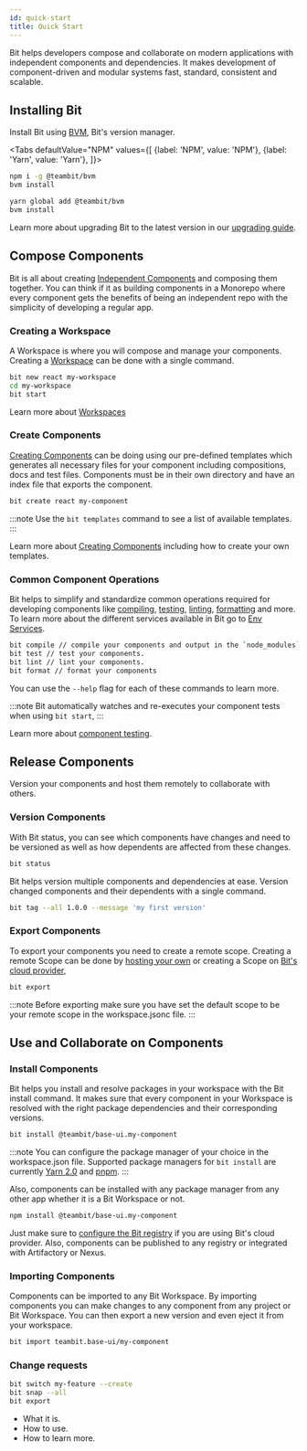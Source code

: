 ```yaml
---
id: quick-start
title: Quick Start
---
```



Bit helps developers compose and collaborate on modern applications with independent components and dependencies.
It makes development of component-driven and modular systems fast, standard, consistent and scalable.

## Installing Bit

Install Bit using [BVM](/), Bit's version manager.

<Tabs
defaultValue="NPM"
values={[
{label: 'NPM', value: 'NPM'},
{label: 'Yarn', value: 'Yarn'},
]}>
<TabItem value="NPM">

```bash
npm i -g @teambit/bvm
bvm install
```

  </TabItem>
  <TabItem value="Yarn">

```bash
yarn global add @teambit/bvm
bvm install
```

  </TabItem>
</Tabs>

Learn more about upgrading Bit to the latest version in our [upgrading guide](/guides/upgrading/).

## Compose Components

Bit is all about creating [Independent Components](/components/overview) and composing them together. You can think if it
as building components in a Monorepo where every component gets the benefits of being an independent repo with the simplicity of developing a regular app.

### Creating a Workspace

A Workspace is where you will compose and manage your components. Creating a [Workspace](/workspace/overview) can be done with a single command.

```bash
bit new react my-workspace
cd my-workspace
bit start
```

Learn more about [Workspaces](/)

### Create Components

[Creating Components](/) can be doing using our pre-defined templates which generates all necessary files for your component including compositions, docs and test files.
Components must be in their own directory and have an index file that exports the component.

```bash
bit create react my-component
```

:::note
Use the `bit templates` command to see a list of available templates.
:::

Learn more about [Creating Components](/) including how to create your own templates.

### Common Component Operations

Bit helps to simplify and standardize common operations required for developing components like [compiling](/), [testing](/), [linting](/), [formatting](/) and more.
To learn more about the different services available in Bit go to [Env Services](/envs/core-services).

```bash
bit compile // compile your components and output in the `node_modules` directory.
bit test // test your components.
bit lint // lint your components.
bit format // format your components
```

You can use the `--help` flag for each of these commands to learn more.

:::note
Bit automatically watches and re-executes your component tests when using `bit start`,
:::

Learn more about [component testing](/).

## Release Components

Version your components and host them remotely to collaborate with others.

### Version Components

With Bit status, you can see which components have changes and need to be versioned as well as how dependents are affected
from these changes.

```bash
bit status
```

Bit helps version multiple components and dependencies at ease. Version changed components and their dependents
with a single command.

```bash
bit tag --all 1.0.0 --message 'my first version'
```

### Export Components

To export your components you need to create a remote scope. Creating a remote Scope can be done
by [hosting your own](/scope/host) or creating a Scope on [Bit's cloud provider](https://bit.dev),

```bash
bit export
```

:::note
Before exporting make sure you have set the default scope to be your remote scope in the workspace.jsonc file.
:::

## Use and Collaborate on Components

### Install Components

Bit helps you install and resolve packages in your workspace with the Bit install command. It makes sure that every
component in your Workspace is resolved with the right package dependencies and their corresponding versions.

```bash
bit install @teambit/base-ui.my-component
```

:::note
You can configure the package manager of your choice in the workspace.json file. Supported package managers
for `bit install` are currently [Yarn 2.0](/) and [pnpm](/).
:::

Also, components can be installed with any package manager from any other app whether it is a Bit Workspace or not.

```bash
npm install @teambit/base-ui.my-component
```

Just make sure to [configure the Bit registry](/) if you are using Bit's cloud provider.
Also, components can be published to any registry or integrated with Artifactory or Nexus.

### Importing Components

Components can be imported to any Bit Workspace. By importing components you can make changes to any component
from any project or Bit Workspace. You can then export a new version and even eject it from your workspace.

```bash
bit import teambit.base-ui/my-component
```

### Change requests

```bash
bit switch my-feature --create
bit snap --all
bit export
```

- What it is.
- How to use.
- How to learn more.
